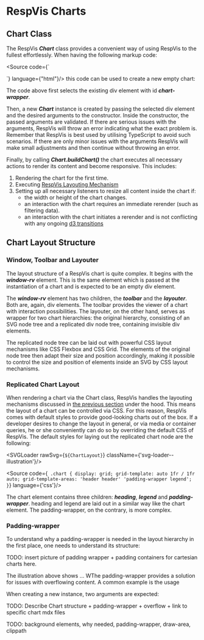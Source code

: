 
<Meta title='RespVis Charts'/>

# RespVis Charts

## Chart Class

The RespVis *__Chart__* class provides a convenient way of using RespVis to the fullest
effortlessly. When having the following markup code:

<Source code={`
<body>
  <div id="chart-wrapper"></div>
</body>
`} language={"html"}/>
this code can be used to create a new empty chart:
<Source code={`
const chartWrapper = document.querySelector('#chart-wrapper')
const chart = new Chart(chartWrapper, args)
chart.buildChart()
`} language={"typescript"}/>

The code above first selects the existing div element with id **_chart-wrapper_**.

Then, a new **_Chart_** instance is created by passing the selected div element and
the desired arguments to the constructor. Inside the constructor, the passed arguments
are validated. If there are serious issues with the arguments, RespVis will throw an error
indicating what the exact problem is. Remember that RespVis is best used by utilising
TypeScript to avoid such scenarios. If there are only minor issues with the arguments
RespVis will make small adjustments and then continue without throwing an error.

Finally, by calling **_Chart.buildChart()_** the chart executes all necessary actions to
render its content and become responsive. This includes:
1. Rendering the chart for the first time.
2. Executing [RespVis Layouting Mechanism](?path=/docs/respvis-layouting-mechanism--docs)
3. Setting up all necessary listeners to resize all content inside the chart if:
    - the width or height of the chart changes.
    - an interaction with the chart requires an immediate rerender (such as filtering data).
    - an interaction with the chart initiates a rerender and is not conflicting with any
      ongoing [d3 transitions](?path=/docs/handling-transitions--docs)

## Chart Layout Structure


### <a name="window-toolbar-layouter"></a> Window, Toolbar and Layouter

The layout structure of a RespVis chart is quite complex. It begins with
the **_window-rv_** element. This is the same element which is passed at
the instantiation of a chart and is expected to be an empty div element.

The **_window-rv_** element has two children, the **_toolbar_** and the
**_layouter_**. Both are, again, div elements. The toolbar provides the
viewer of a chart with interaction possibilities. The layouter, on the
other hand, serves as wrapper for two chart hierarchies: the original
hierarchy, consisting of an SVG node tree and a replicated div node tree,
containing invisible div elements.

The replicated node tree can be laid out with powerful CSS layout mechanisms
like CSS Flexbox and CSS Grid. The elements of the original node tree then
adapt their size and position accordingly, making it possible to control the
size and position of elements inside an SVG by CSS layout mechanisms.


### Replicated Chart Layout

When rendering a chart via the Chart class, RespVis handles the layouting mechanisms
discussed in [the previous section](#window-toolbar-layouter) under the hood. This
means the layout of a chart can be controlled via CSS. For this reason, RespVis comes
with default styles to provide good-looking charts out of the box. If a developer desires
to change the layout in general, or via media or container queries, he or she
conveniently can do so by overriding the default CSS of RespVis. The default styles
for laying out the replicated chart node are the following:

<SVGLoader rawSvg={`${ChartLayout}`} className={'svg-loader--illustration'}/>

<Source code={`
.chart {
  display: grid;
  grid-template: auto 1fr / 1fr auto;
  grid-template-areas:
      'header header'
      'padding-wrapper legend';
}`} language={'css'}/>

The chart element contains three children: **_heading_**, **_legend_** and
**_padding-wrapper_**. heading and legend are laid out in a similar way like the chart
element. The padding-wrapper, on the contrary, is more complex.

### Padding-wrapper

To understand why a padding-wrapper is needed in the layout hierarchy in
the first place, one needs to understand its structure:

TODO: insert picture of padding wrapper + padding containers for cartesian charts here.

The illustration above shows ...
WThe padding-wrapper provides a solution for issues with overflowing content.
A common example is the usage

When creating a new
instance, two arguments are expected:

TODO: Describe Chart structure + padding-wrapper + overflow + link to specific chart mdx files

TODO: background elements, why needed, padding-wrapper, draw-area, clippath


